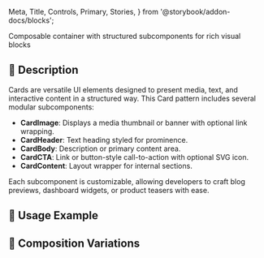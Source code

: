   Meta,
  Title,
  Controls,
  Primary,
  Stories,
} from '@storybook/addon-docs/blocks';

<Meta of={CardStories} />

<Title>Card</Title>

Composable container with structured subcomponents for rich visual blocks

## 🎤 Description

Cards are versatile UI elements designed to present media, text, and interactive content in a structured way. This Card pattern includes several modular subcomponents:

- **CardImage**: Displays a media thumbnail or banner with optional link wrapping.
- **CardHeader**: Text heading styled for prominence.
- **CardBody**: Description or primary content area.
- **CardCTA**: Link or button-style call-to-action with optional SVG icon.
- **CardContent**: Layout wrapper for internal sections.

Each subcomponent is customizable, allowing developers to craft blog previews, dashboard widgets, or product teasers with ease.

## 🚀 Usage Example

<Primary />

<Controls />

## 🎨 Composition Variations

<Stories />
